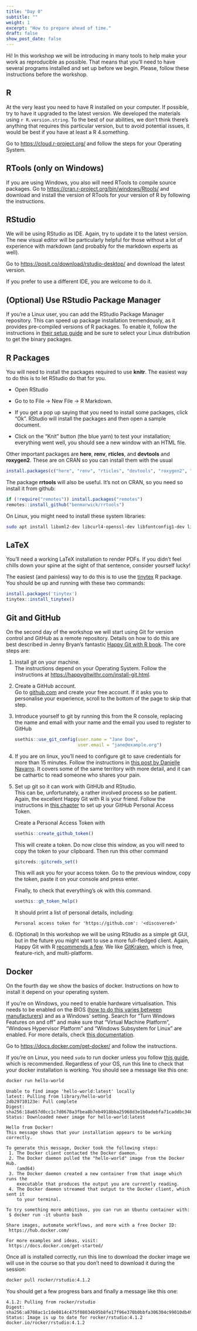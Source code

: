 ```yaml
---
title: "Day 0"
subtitle: ""
weight: 1
excerpt: "How to prepare ahead of time."
draft: false
show_post_date: false
---
```


Hi!
In this workshop we will be introducing in many tools to help make your work as reproducible as possible.
That means that you'll need to have several programs installed and set up before we begin.
Please, follow these instructions before the workshop.

## R

At the very least you need to have R installed on your computer.
If possible, try to have it upgraded to the latest version.
We developed the materials using `r R.version.string`.
To the best of our abilities, we don't think there's anything that requires this particular version, but to avoid potential issues, it would be best if you have at least a R 4.something.

Go to <https://cloud.r-project.org/> and follow the steps for your Operating System.

## RTools (only on Windows)

If you are using Windows, you also will need RTools to compile source packages. 
Go to <https://cran.r-project.org/bin/windows/Rtools/> and download and install the version of RTools for your version of R by following the instructions. 

## RStudio

We will be using RStudio as IDE.
Again, try to update it to the latest version.
The new visual editor will be particularly helpful for those without a lot of experience with markdown (and probably for the markdown experts as well).

Go to <https://posit.co/download/rstudio-desktop/> and download the latest version.

If you prefer to use a different IDE, you are welcome to do it. 

## (Optional) Use RStudio Package Manager

If you're a Linux user, you can add the RStudio Package Manager repository.
This can speed up package installation tremendously, as it provides pre-compiled versions of R packages.
To enable it, follow the instructions in [their setup guide](https://packagemanager.posit.co/client/#/repos/cran/setup) and be sure to select your Linux distribution to get the binary packages.

## R Packages

You will need to install the packages required to use **knitr**.
The easiest way to do this is to let RStudio do that for you.

-   Open RStudio

-   Go to to File -\> New File -\> R Markdown.

-   If you get a pop up saying that you need to install some packages, click "Ok".
    RStudio will install the packages and then open a sample document.

-   Click on the "Knit" button (the blue yarn) to test your installation; everything went well, you should see a new window with an HTML file.

Other important packages are **here**, **renv**, **rticles**, and **devtools** and **roxygen2**.
These are on CRAN so you can install them with the usual

``` r
install.packages(c("here", "renv", "rticles", "devtools", "roxygen2", "gitcreds"))
```

The package **rrtools** will also be useful.
It's not on CRAN, so you need so install it from github:

``` r
if (!require("remotes")) install.packages("remotes")
remotes::install_github("benmarwick/rrtools")
```

On Linux, you might need to install these system libraries:

``` bash
sudo apt install libxml2-dev libcurl4-openssl-dev libfontconfig1-dev libgit2-dev libssh2-1-dev libharfbuzz-dev libfribidi-dev lbfreetype6-dev libpng-dev libtiff5-dev libjpeg-dev 
```



## LaTeX

You'll need a working LaTeX installation to render PDFs.
If you didn't feel chills down your spine at the sight of that sentence, consider yourself lucky!

The easiest (and painless) way to do this is to use the [tinytex](https://yihui.org/tinytex/) R package.
You should be up and running with these two commands:

``` r
install.packages('tinytex')
tinytex::install_tinytex()
```

## Git and GitHub

On the second day of the workshop we will start using Git for version control and GitHub as a remote repository.
Details on how to do this are best described in Jenny Bryan's fantastic [Happy Git with R book](https://happygitwithr.com/install-intro.html).
The core steps are:

1.  Install git on your machine.\
    The instructions depend on your Operating System.
    Follow the instructions at <https://happygitwithr.com/install-git.html>.

2.  Create a GitHub account.\
    Go to [github.com](github.com) and create your free account.
    If it asks you to personalise your experience, scroll to the bottom of the page to skip that step.

3.  Introduce yourself to git by running this from the R console, replacing the name and email with your name and the email you used to register to GitHub

    ``` r
    usethis::use_git_config(user.name = "Jane Doe", 
                            user.email = "jane@example.org")
    ```

4.  If you are on linux, you'll need to configure git to save credentials for more than 15 minutes.
    Follow the instructions in [this post by Danielle Navarro](https://blog.djnavarro.net/posts/2021-08-08_git-credential-helpers/).
    It covers some of the same territory with more detail, and it can be cathartic to read someone who shares your pain.

5.  Set up git so it can work with GitHUb and RStudio.\
    This can be, unfortunately, a rather involved process so be patient.
    Again, the excellent Happy Git with R is your friend.
    Follow the instructions in [this chapter](https://happygitwithr.com/https-pat.html) to set up your GitHub Personal Access Token.

    Create a Personal Access Token with

    ``` r
    usethis::create_github_token()
    ```

    This will create a token.
    Do now close this window, as you will need to copy the token to your clipboard.
    Then run this other command

    ``` r
    gitcreds::gitcreds_set()
    ```

    This will ask you for your access token.
    Go to the previous window, copy the token, paste it on your console and press enter.

    Finally, to check that everything's ok with this command.

    ``` r
    usethis::gh_token_help()
    ```

    It should print a list of personal details, including:

    ```         
    Personal access token for 'https://github.com': '<discovered>'
    ```

6.  (Optional) In this workshop we will be using RStudio as a simple git GUI, but in the future you might want to use a more full-fledged client.
    Again, Happy Git with R [recommends a few](https://happygitwithr.com/git-client.html#recommended-git-clients).
    We like [GitKraken](https://www.gitkraken.com/), which is free, feature-rich, and multi-platform.

## Docker

On the fourth day we show the basics of docker.
Instructions on how to install it depend on your operating system.

If you're on Windows, you need to enable hardware virtualisation. 
This needs to be enabled on the BIOS ([how to do this varies between manufacturers](https://bce.berkeley.edu/enabling-virtualization-in-your-pc-bios.html)) and as a Windows' setting. 
Search for "Turn Windows Features on and off" and make sure that "Virtual Machine Platform",  "Windows Hypervisor Platform" and "Windows Subsystem for Linux" are enabled. 
For more details, check [this documentation](https://docs.docker.com/desktop/troubleshoot/topics/#virtualization). 

Go to <https://docs.docker.com/get-docker/> and follow the instructions.

If you're on Linux, you need `sudo` to run docker unless you follow [this guide](https://docs.docker.com/engine/install/linux-postinstall/), which is recommended.
Regardless of your OS, run this line to check that your docker installation is working.
You should see a message like this one:

``` bash
docker run hello-world
```

```         
Unable to find image 'hello-world:latest' locally
latest: Pulling from library/hello-world
2db29710123e: Pull complete 
Digest: sha256:18a657d0cc1c7d0678a3fbea8b7eb4918bba25968d3e1b0adebfa71caddbc346
Status: Downloaded newer image for hello-world:latest

Hello from Docker!
This message shows that your installation appears to be working correctly.

To generate this message, Docker took the following steps:
 1. The Docker client contacted the Docker daemon.
 2. The Docker daemon pulled the "hello-world" image from the Docker Hub.
    (amd64)
 3. The Docker daemon created a new container from that image which runs the
    executable that produces the output you are currently reading.
 4. The Docker daemon streamed that output to the Docker client, which sent it
    to your terminal.

To try something more ambitious, you can run an Ubuntu container with:
 $ docker run -it ubuntu bash

Share images, automate workflows, and more with a free Docker ID:
 https://hub.docker.com/

For more examples and ideas, visit:
 https://docs.docker.com/get-started/
```

Once all is installed correctly, run this line to download the docker image we will use in the course so that you don't need to download it during the session:

``` bash
docker pull rocker/rstudio:4.1.2
```

You should get a few progress bars and finally a message like this one:

```         
4.1.2: Pulling from rocker/rstudio
Digest: sha256:a8708ac1c1de0814c475f08034b95b8fe17f96e370b0bbfa306304c99010db49
Status: Image is up to date for rocker/rstudio:4.1.2
docker.io/rocker/rstudio:4.1.2
```
